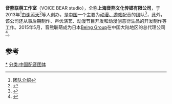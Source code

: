 {{不是|英雄联盟}}
{{艺人
|类型=组合
|国籍={{PRC}}
|职业=[[配音演员|配音演员]]
|语言=[[中文|中文]]
|图片=[[文件:VOICE_BEAR_STUDIO.png|100px]]
|代表作=《[[中国惊奇先生|中国惊奇先生]]》<br/>《[[王牌御史|王牌御史]]》<br/>《[[爱神巧克力|爱神巧克力]]》等
}}
'''音熊联萌工作室'''（VOICE BEAR studio），全称'''上海音熊文化传媒有限公司'''，于2013年<ref>[http://mp.weixin.qq.com/s?__biz=MjM5NDU5NTQwMw==&mid=401305337&idx=1&sn=f042c12a35818578cd8c993bab6292d5&scene=18&ascene=7&devicetype=android-22&version=26050410&nettype=WIFI&abtest_cookie=AQABAAgAAQBFhh4AAAA%3D&pass_ticket=EhVdNx9onJsu6kdL4nhBSZQx5BjwHEwT17uEKdmY1iKhNPVLnxxwpCQmsFHr89s4&wx_header=1 团队介绍]</ref>由[[谢添天|谢添天]]<ref>{{Cite web |url=http://36kr.com/p/5051707.html |title=从二次元产业链末端开始逆袭，“音熊联萌”认为中国本土声优将变成一门好生意 |access-date=2017-02-23 |archive-date=2017-10-08 |archive-url=https://web.archive.org/web/20171008223437/http://36kr.com/p/5051707.html |dead-url=no }}</ref>等人创办，是[[中国|中国]]一个主要为[[ACG|动漫、游戏]]配音的团队<ref>{{Cite web |url=http://newgame.duowan.com/1608/334164933921.html |title=“音熊联萌”领衔《古剑OL》剧情配音 幕后花絮首曝 |access-date=2017-02-23 |archive-url=https://web.archive.org/web/20190123064046/http://newgame.duowan.com/1608/334164933921.html |archive-date=2019-01-23 |dead-url=yes }}</ref>，此外，该公司还从事后期制作、声优演艺、动漫节目开发和动漫创意衍生品的开发制作等工作。2015年5月，音熊联萌成为日本[[Being_(公司)|Being Group]]在中国大陆地区的总代理公司<ref>{{Cite web |url=http://ent.163.com/15/0512/11/APDLUR9200031H0O.html |title=配音团队音熊联萌成日本Being Group中国总代理 |access-date=2017-02-23 |archive-date=2020-11-08 |archive-url=https://web.archive.org/web/20201108092715/http://ent.163.com/15/0512/11/APDLUR9200031H0O.html |dead-url=no }}</ref>。

==参考==
{{reflist}}
{{音熊联萌工作室}}
[[分类:音熊联萌工作室|*]]
[[分类:中国配音团体|分类:中国配音团体]]
